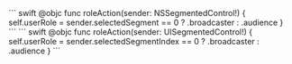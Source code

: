 <PlatformWrapper platform="macos">
``` swift
@objc func roleAction(sender: NSSegmentedControl!) {
    self.userRole = sender.selectedSegment == 0 ? .broadcaster : .audience
}
```
</PlatformWrapper>
<PlatformWrapper platform="ios">
``` swift
@objc func roleAction(sender: UISegmentedControl!) {   
    self.userRole = sender.selectedSegmentIndex == 0 ? .broadcaster : .audience
}
```
</PlatformWrapper>